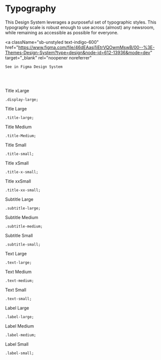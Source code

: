 
<Meta title="Design Tokens/Typography" />

# Typography

This Design System leverages a purposeful set of typographic styles. This typography scale is robust enough to use across (almost) any newsroom, while remaining as accessible as possible for everyone.

<a
    className="sb-unstyled text-indigo-600"
    href="https://www.figma.com/file/46dEAasj1iEtrVQOwmMswB/00--%3E-Themes-Design-System?type=design&node-id=612-13936&mode=dev"
    target="_blank"
    rel="noopener noreferrer"
>
    See in Figma Design System
</a>

<br />
<br />

<div className="mt-8">
    <p className="title-x-large">Title xLarge</p>
</div>

```tsx
.display-large;
```

<div className="mt-8">
    <p className="title-large">Title Large</p>
</div>

```tsx
.title-large;
```

<div className="mt-8">
    <p className="title-medium">Title Medium</p>
</div>

```tsx
.title-Medium;
```

<div className="mt-8">
    <p className="title-small">Title Small</p>
</div>

```tsx
.title-small;
```

<div className="mt-8">
    <p className="title-x-small">Title xSmall</p>
</div>

```tsx
.title-x-small;
```

<div className="mt-8">
    <p className="title-x-small">Title xxSmall</p>
</div>

```tsx
.title-xx-small;
```

<div className="mt-8">
    <p className="subtitle-large">Subtitle Large</p>
</div>

```tsx
.subtitle-large;
```

<div className="mt-8">
    <p className="subtitle-medium">Subtitle Medium</p>
</div>

```tsx
.subtitle-medium;
```

<div className="mt-8">
    <p className="subtitle-small">Subtitle Small</p>
</div>

```tsx
.subtitle-small;
```

<div className="mt-8">
    <p className="text-large">Text Large</p>
</div>

```tsx
.text-large;
```

<div className="mt-8">
    <p className="text-medium">Text Medium</p>
</div>

```tsx
.text-medium;
```

<div className="mt-8">
    <p className="text-small">Text Small</p>
</div>

```tsx
.text-small;
```

<div className="mt-8">
    <p className="label-large">Label Large</p>
</div>

```tsx
.label-large;
```

<div className="mt-8">
    <p className="label-medium">Label Medium</p>
</div>

```tsx
.label-medium;
```

<div className="mt-8">
    <p className="label-small">Label Small</p>
</div>

```tsx
.label-small;
```
